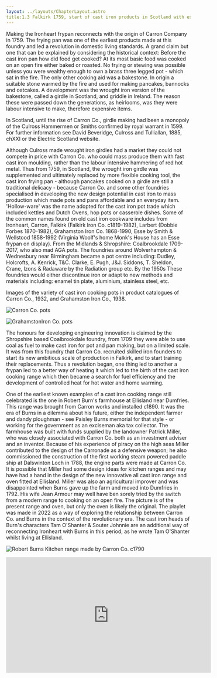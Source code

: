 ```yaml
---
layout: ../layouts/ChapterLayout.astro
title:1.3 Falkirk 1759, start of cast iron products in Scotland with establishment of Carron Co.
---
```


Making the Ironheart frypan reconnects with the origin of Carron Company in 1759. The frying pan was one of the earliest products made at this foundry and led a revolution in domestic living standards. A grand claim but one that can be explained by considering the historical context: Before the cast iron pan how did food get cooked? At its most basic food was cooked on an open fire either baked or roasted. No frying or stewing was possible unless you were wealthy enough to own a brass three legged pot - which sat in the fire.  The only other cooking aid was a bakestone. In origin a suitable stone warmed by the fire and used for making pancakes, bannocks and oatcakes. A development was the wrought iron version of the bakestone, called a girdle in Scotland, and griddle in Ireland. The reason these were passed down the generations, as heirlooms, was they were labour intensive to make, therefore expensive items.

In Scotland, until the rise of Carron Co., girdle making had been a monopoly of the Culross Hammermen or Smiths confirmed by royal warrant in 1599. For further information see David Beveridge, Culross and Tulliallan, 1885, chXXI or the Electric Scotland website.

Although Culross made wrought iron girdles had  a market they could not compete in price with Carron Co. who could mass produce them with fast cast iron moulding, rather than the labour intensive hammering of red hot metal.  Thus from 1759, in Scotland, the wrought iron girdle was supplemented and ultimately replaced by more flexible cooking tool, the cast iron frying pan - although pancakes cooked on a girdle are still a traditional delicacy - because Carron Co. and some other foundries specialised in developing the new design potential in cast iron to mass production which made pots and pans affordable and an everyday item. 'Hollow-ware' was the name adopted for the cast iron pot trade which included kettles and Dutch Ovens, hop pots or casserole dishes. Some of the common names found on old cast iron cookware includes from Ironheart, Carron, Falkirk (Falkirk Iron Co. c1819-1982), Larbert (Dobbie Forbes 1870-1982), Grahamston Iron Co. 1868-1990, Esse by Smith & Wellstood 1858-1992 (Virginia Woolf's home Monk's House has an Esse frypan on display). From the Midlands & Shropshire: Coalbrookdale 1709-2017, who also mad AGA pots. The foundries around Wolverhampton & Wednesbury near Birmingham became a pot centre including: Dudley, Holcrofts, A. Kenrick, T&C. Clarke, E. Pugh, J&J. Siddons, T. Sheldon, Crane, Izons & Radaware by the Radiation group etc. By the 1950s These foundries would either discontinue iron or adapt to new methods and materials including: enamel tin plate, aluminium, stainless steel, etc.

Images of the variety of cast iron cooking pots in product catalogues of Carron Co., 1932, and Grahamston Iron Co., 1938.

![Carron Co. pots](Carron-pots-c1932)

![GrahamstonIron Co. pots](Grahamston-pots-1938)

The honours for developing engineering innovation is claimed by the Shropshire based Coalbrookdale foundry, from 1709 they were able to use coal as fuel to make cast iron for pot and pan making, but on a limited scale. It was from this foundry that Carron Co. recruited skilled iron founders to start its new ambitious scale of production in Falkirk, and to start training their replacements. Thus a revolution began, one thing led to another a frypan led to a better way of heating it which led to the birth of the cast iron cooking range which then became a search for fuel efficiency and the development of controlled heat for hot water and home warming.  

One of the earliest known examples of a cast iron cooking range still celebrated is the one in Robert Burn's farmhouse at Ellisland near Dumfries. This range was brought from Carron works and installed c1890. It was the era of Burns in a dilemma about his future, either the independent farmer and dandy ploughman - see Paisley Burns memorial for that style - or working for the government as an exciseman aka tax collector. The farmhouse was built with funds supplied by the landowner Patrick Miller, who was closely associated with Carron Co. both as an investment adviser and an inventor. Because of his experience of piracy on the high seas Miller contributed to the design of the Carronade as a defensive weapon; he also commissioned the construction of the first working steam powered paddle ship at Dalswinton Loch in 1788, the engine parts were made at Carron Co. It is possible that Miller had some design ideas for kitchen ranges and may have had a hand in the design of the new innovative all cast iron range and oven fitted at Ellisland. Miller was also an agricultural improver and was disappointed when Burns gave up the farm and moved into Dumfries in 1792. His wife Jean Armour may well have ben sorely tried by the switch from a modern range to cooking on an open fire. The picture is of the present range and oven, but only the oven is likely the original.  The playlet was made in 2022 as a way of exploring the relationship between Carron Co. and Burns in the context of the revolutionary era. The cast iron heads of Burn's characters Tam O'Shanter & Souter Johnnie are an additional way of reconnecting Ironheart with Burns in this period, as he wrote Tam O'Shanter whilst living at Ellisland.

![Robert Burns Kitchen range made by Carron Co. c1790](Burns-Carron-range-Ellisland-1780s)

<iframe
 width="560"
  height="315"
 src="https://www.youtube.com/embed/suihmFMRS-Q?si=2qogQTcWXWaZILHR"
 title="Video clip of Tam and Phoenix"
 frameborder="0"
 allow="accelerometer; autoplay; clipboard-write; encrypted-media; gyroscope; picture-in-picture; web-share" referrerpolicy="strict-origin-when-cross-origin" allowfullscreen>
</iframe>
